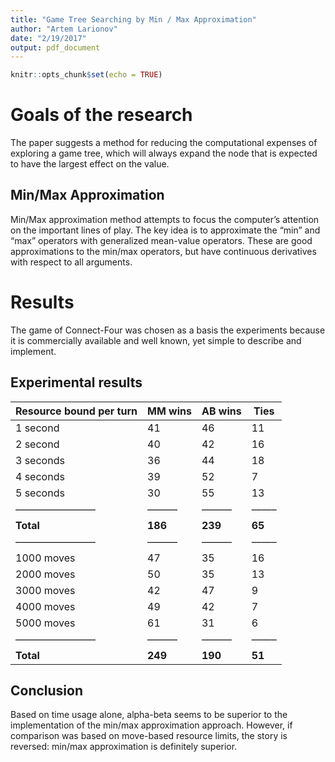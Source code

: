 ```yaml
---
title: "Game Tree Searching by Min / Max Approximation"
author: "Artem Larionov"
date: "2/19/2017"
output: pdf_document
---
```


```r
knitr::opts_chunk$set(echo = TRUE)
```

# Goals of the research

The paper suggests a method for reducing the computational expenses of exploring a game tree, which will always expand the node that is expected to have the largest effect on the value.

## Min/Max Approximation

Min/Max approximation method attempts to focus the computer's
attention on the important lines of play. The key idea is to approximate the
"min" and "max" operators with generalized mean-value operators. These are
good approximations to the min/max operators, but have continuous derivatives
with respect to all arguments.

# Results
The game of Connect-Four was chosen as a basis the experiments because it is
commercially available and well known, yet simple to describe and implement.

## Experimental results

|Resource bound per turn | MM wins | AB wins | Ties   |
|------------------------|---------|---------|--------|
| 1 second               | 41      | 46      | 11     |
| 2 second               | 40      | 42      | 16     |
| 3 seconds              | 36      | 44      | 18     |
| 4 seconds              | 39      | 52      | 7      |
| 5 seconds              | 30      | 55      | 13     |
|------------------------|---------|---------|--------|
| **Total**              | **186** | **239** | **65** |
|------------------------|---------|---------|--------|
| 1000 moves             | 47      | 35      | 16     |
| 2000 moves             | 50      | 35      | 13     |
| 3000 moves             | 42      | 47      | 9      |
| 4000 moves             | 49      | 42      | 7      |
| 5000 moves             | 61      | 31      | 6      |
|------------------------|---------|---------|--------|
| **Total**              | **249** | **190** | **51** |

## Conclusion

Based on time usage alone, alpha-beta seems to be superior to
the implementation of the min/max approximation approach.
However, if comparison was based on move-based resource limits, the
story is reversed: min/max approximation is definitely superior. 

[^1]:
[Game Tree Searching by Min / Max Approximation](https://people.csail.mit.edu/rivest/pubs/Riv87c.pdf)